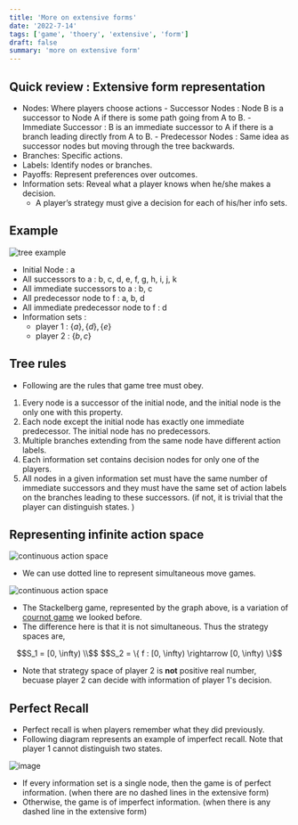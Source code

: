 ```yaml
---
title: 'More on extensive forms'
date: '2022-7-14'
tags: ['game', 'thoery', 'extensive', 'form']
draft: false
summary: 'more on extensive form'
---
```


## Quick review : Extensive form representation

- Nodes: Where players choose actions - Successor Nodes : Node B is a successor to Node A if there is some path going from
  A to B. - Immediate Successor : B is an immediate successor to A if there is a branch leading
  directly from A to B. - Predecessor Nodes : Same idea as successor nodes but moving through the tree
  backwards.
- Branches: Specific actions.
- Labels: Identify nodes or branches.
- Payoffs: Represent preferences over outcomes.
- Information sets: Reveal what a player knows when he/she makes a decision.
  - A player’s strategy must give a decision for each of his/her info sets.

## Example

![tree example](/static/images/gt/tree1.png)

- Initial Node : a
- All successors to a : b, c, d, e, f, g, h, i, j, k
- All immediate successors to a : b, c
- All predecessor node to f : a, b, d
- All immediate predecessor node to f : d
- Information sets :
  - player 1 : $\{a\}, \{d\}, \{e\}$
  - player 2 : $\{b, c\}$

## Tree rules

- Following are the rules that game tree must obey.

1. Every node is a successor of the initial node, and the initial node is the only one
   with this property.
2. Each node except the initial node has exactly one immediate predecessor. The
   initial node has no predecessors.
3. Multiple branches extending from the same node have different action labels.
4. Each information set contains decision nodes for only one of the players.
5. All nodes in a given information set must have the same number of immediate
   successors and they must have the same set of action labels on the branches
   leading to these successors. (if not, it is trivial that the player can distinguish states. )

## Representing infinite action space

![continuous action space](/static/images/gt/tree2.png)

- We can use dotted line to represent simultaneous move games.

![continuous action space](/static/images/gt/tree3.png)

- The Stackelberg game, represented by the graph above, is a variation of [cournot game](./cournot) we looked before.
- The difference here is that it is not simultaneous. Thus the strategy spaces are,

<center> 
$$S_1 = [0, \infty) \\$$
$$S_2 = \{ f : [0, \infty) \rightarrow [0, \infty) \}$$
</center>

- Note that strategy space of player 2 is **not** positive real number, becuase player 2 can decide with information of player 1's decision.

## Perfect Recall

- Perfect recall is when players remember what they did previously.
- Following diagram represents an example of imperfect recall. Note that player 1 cannot distinguish two states.

![image](/static/images/gt/tree4.png)

- If every information set is a single node, then the game is of perfect
  information. (when there are no dashed lines in the extensive form)
- Otherwise, the game is of imperfect information. (when there is any
  dashed line in the extensive form)
